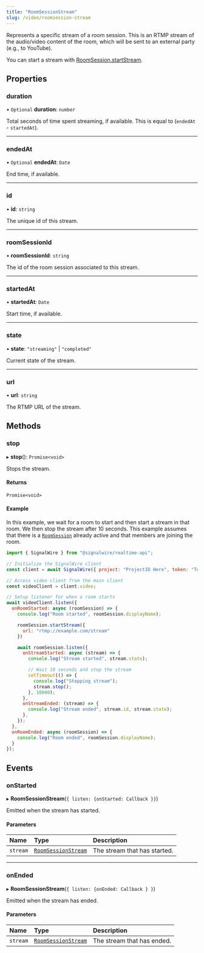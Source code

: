 ```yaml
---
title: "RoomSessionStream"
slug: /video/roomsession-stream
---
```


Represents a specific stream of a room session. This is an RTMP stream of the
audio/video content of the room, which will be sent to an external party (e.g.,
to YouTube).

You can start a stream with [RoomSession.startStream](./video-roomsession.mdx#startstream).

## **Properties**

### duration

• `Optional` **duration**: `number`

Total seconds of time spent streaming, if available. This is equal to (`endedAt` - `startedAt`).

---

### endedAt

• `Optional` **endedAt**: `Date`

End time, if available.

---

### id

• **id**: `string`

The unique id of this stream.

---

### roomSessionId

• **roomSessionId**: `string`

The id of the room session associated to this stream.

---

### startedAt

• **startedAt**: `Date`

Start time, if available.

---

### state

• **state**: `"streaming"` \| `"completed"`

Current state of the stream.

---

### url

• **url**: `string`

The RTMP URL of the stream.

## **Methods**

### stop

▸ **stop**(): `Promise<void>`

Stops the stream.

#### Returns

`Promise<void>`

#### Example

In this example, we wait for a room to start and then start
a stream in that room. We then stop the stream after 10 seconds.
This example assumes that there is a [`RoomSession`](./video-roomsession.mdx) already active and that members are joining the room.

```javascript
import { SignalWire } from "@signalwire/realtime-api";

// Initialize the SignalWire client
const client = await SignalWire({ project: "ProjectID Here", token: "Token Here" });

// Access video client from the main client
const videoClient = client.video;

// Setup listener for when a room starts
await videoClient.listen({
  onRoomStarted: async (roomSession) => {
    console.log("Room started", roomSession.displayName);

    roomSession.startStream({
      url: "rtmp://example.com/stream"
    })

    await roomSession.listen({
      onStreamStarted: async (stream) => {
        console.log("Stream started", stream.state);

        // Wait 10 seconds and stop the stream
        setTimeout(() => {
          console.log("Stopping stream");
          stream.stop();
        }, 10000);
      },
      onStreamEnded: (stream) => {
        console.log("Stream ended", stream.id, stream.state);
      },
    });
  },
  onRoomEnded: async (roomSession) => {
    console.log("Room ended", roomSession.displayName);
  }
});
```

## **Events**

### onStarted

▸ **RoomSessionStream**(`{ listen: {onStarted: Callback }}`)

Emitted when the stream has started.

#### Parameters

| Name     | Type                                                 | Description                  |
|:---------|:-----------------------------------------------------|:-----------------------------|
| `stream` | [`RoomSessionStream`](./video-roomsessionstream.mdx) | The stream that has started. |

---

### onEnded

▸ **RoomSessionStream**(`{ listen: {onEnded: Callback } }`)

Emitted when the stream has ended.

#### Parameters

| Name     | Type                                                 | Description                |
|:---------|:-----------------------------------------------------|:---------------------------|
| `stream` | [`RoomSessionStream`](./video-roomsessionstream.mdx) | The stream that has ended. |

